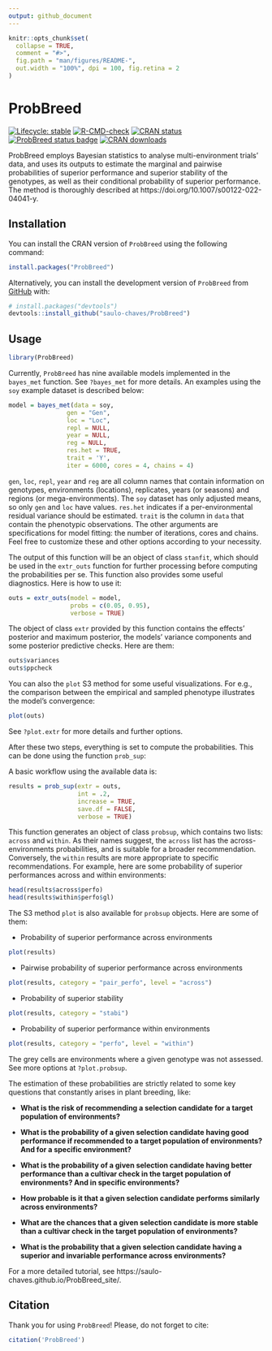 ```yaml
---
output: github_document
---
```


<!-- README.md is generated from README.Rmd. Please edit that file -->

```r
knitr::opts_chunk$set(
  collapse = TRUE,
  comment = "#>",
  fig.path = "man/figures/README-",
  out.width = "100%", dpi = 100, fig.retina = 2
)
```

# ProbBreed

<!-- badges: start -->
[![Lifecycle: stable](https://img.shields.io/badge/lifecycle-stable-brightgreen.svg)](https://lifecycle.r-lib.org/articles/stages.html#stable)
[![R-CMD-check](https://github.com/saulo-chaves/ProbBreed/actions/workflows/check-release.yaml/badge.svg)](https://github.com/saulo-chaves/ProbBreed/actions/workflows/check-release.yaml)
[![CRAN status](https://www.r-pkg.org/badges/version/ProbBreed)](https://CRAN.R-project.org/package=ProbBreed)
[![ProbBreed status badge](https://saulo-chaves.r-universe.dev/badges/ProbBreed)](https://saulo-chaves.r-universe.dev/ProbBreed)
[![CRAN downloads](https://cranlogs.r-pkg.org/badges/ProbBreed)](https://cran.r-project.org/package=ProbBreed)
<!-- badges: end -->

ProbBreed employs Bayesian statistics to analyse multi-environment trials' data, and uses its outputs to estimate the marginal and pairwise probabilities of superior performance and superior stability of the genotypes, as well as their conditional probability of superior performance. The method is thoroughly described at https://doi.org/10.1007/s00122-022-04041-y.
 
## Installation

You can install the CRAN version of `ProbBreed` using the following command:
```r
install.packages("ProbBreed")
```

Alternatively, you can install the development version of `ProbBreed` from [GitHub](https://github.com/saulo-chaves/ProbBreed) with:

``` r
# install.packages("devtools")
devtools::install_github("saulo-chaves/ProbBreed")
```

## Usage

```r
library(ProbBreed)
```

Currently, `ProbBreed` has nine available models implemented in the `bayes_met` function. See `?bayes_met` for more details. An examples using the `soy` example dataset is described below:

```r
model = bayes_met(data = soy,
                gen = "Gen",
                loc = "Loc",
                repl = NULL,
                year = NULL,
                reg = NULL,
                res.het = TRUE,
                trait = 'Y',
                iter = 6000, cores = 4, chains = 4)
```

`gen`, `loc`, `repl`, `year` and `reg` are all column names that contain information on genotypes, environments (locations), replicates, years (or seasons) and regions (or mega-environments). The `soy` dataset has only adjusted means, so only `gen` and `loc` have values. `res.het` indicates if a per-environmental residual variance should be estimated. `trait` is the column in `data` that contain the phenotypic observations. The other arguments are specifications for model fitting: the number of iterations, cores and chains. Feel free to customize these and other options according to your necessity.

The output of this function will be an object of class `stanfit`, which should be used in the `extr_outs` function for further processing before computing the probabilities per se. This function also provides some useful diagnostics. Here is how to use it:

```r
outs = extr_outs(model = model,
                 probs = c(0.05, 0.95),
                 verbose = TRUE)
```

The object of class `extr` provided by this function contains the effects' posterior and maximum posterior, the models' variance components and some posterior predictive checks. Here are them:

```r
outs$variances
outs$ppcheck
```

You can also the `plot` S3 method for some useful visualizations. For e.g., the comparison between the empirical and sampled phenotype illustrates the model's convergence:

```r
plot(outs)
```

See `?plot.extr` for more details and further options.

After these two steps, everything is set to compute the probabilities. This can be done using the function `prob_sup`:


A basic workflow using the available data is:

```r
results = prob_sup(extr = outs, 
                   int = .2,
                   increase = TRUE, 
                   save.df = FALSE, 
                   verbose = TRUE)
```

This function generates an object of class `probsup`, which contains two lists: `across` and `within`. As their names suggest, the `across` list has the across-environments probabilities, and is suitable for a broader recommendation. Conversely, the `within` results are more appropriate to specific recommendations. For example, here are some probability of superior performances across and within environments:

```r
head(results$across$perfo)
head(results$within$perfo$gl)
```

The S3 method `plot` is also available for `probsup` objects. Here are some of them:

-   Probability of superior performance across environments

```r
plot(results)
```

-   Pairwise probability of superior performance across environments

```r
plot(results, category = "pair_perfo", level = "across")
```

-   Probability of superior stability

```r
plot(results, category = "stabi")
```

-   Probability of superior performance within environments

```r
plot(results, category = "perfo", level = "within")
```

The grey cells are environments where a given genotype was not assessed. See more options at `?plot.probsup`. 

The estimation of these probabilities are strictly related to some key questions that constantly arises in plant breeding, like:

-   **What is the risk of recommending a selection candidate for a target population of environments?**

-   **What is the probability of a given selection candidate having good performance if recommended to a target population of environments? And for a specific environment?**

-   **What is the probability of a given selection candidate having better performance than a cultivar check in the target population of environments? And in specific environments?**

-   **How probable is it that a given selection candidate performs similarly across environments?**

-   **What are the chances that a given selection candidate is more stable than a cultivar check in the target population of environments?**

-   **What is the probability that a given selection candidate having a superior and invariable performance across environments?**

For a more detailed tutorial, see https://saulo-chaves.github.io/ProbBreed_site/.

## Citation

Thank you for using `ProbBreed`! Please, do not forget to cite: 

```r
citation('ProbBreed')
```


